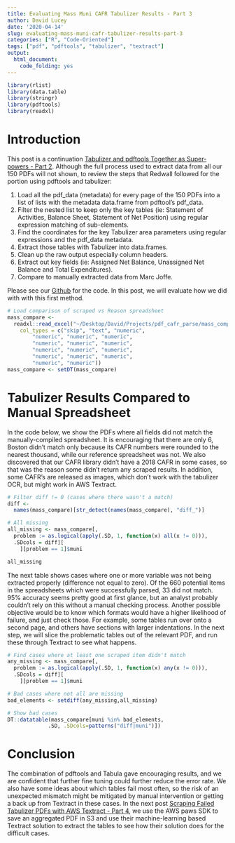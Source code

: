 ```yaml
---
title: Evaluating Mass Muni CAFR Tabulizer Results - Part 3
author: David Lucey
date: '2020-04-14'
slug: evaluating-mass-muni-cafr-tabulizer-results-part-3
categories: ["R", "Code-Oriented"]
tags: ["pdf", "pdftools", "tabulizer", "textract"]
output:
  html_document:
    code_folding: yes
---
```



```r

library(rlist)
library(data.table)
library(stringr)
library(pdftools)
library(readxl)

```


# Introduction

This post is a continuation [Tabulizer and pdftools Together as Super-powers - Part 2](https://redwallanalytics.com/2020/04/06/tabulizer-and-pdftools-togeteher-as-super-powers-part-2/). Although the full process used to extract data from all our 150 PDFs will not shown, to review the steps that Redwall followed for the portion using pdftools and tabulizer:

  1. Load all the pdf_data (metadata) for every page of the 150 PDFs into a list of lists with the metadata data.frame from pdftool's pdf_data.
  2. Filter the nested list to keep only the key tables (ie:  Statement of Activities, Balance Sheet, Statement of Net Position) using regular expression matching of sub-elements.
  3. Find the coordinates for the key Tabulizer area parameters using regular expressions and the pdf_data metadata.
  4. Extract those tables with Tabulizer into data.frames. 
  5. Clean up the raw output especially column headers.
  6. Extract out key fields (ie: Assigned Net Balance, Unassigned Net Balance and Total Expenditures).
  7. Compare to manually extracted data from Marc Joffe.
  
Please see our [Github](https://github.com/luceydav/pdf_cafr_parse/blob/master) for the code. In this post, we will evaluate how we did with with this first method.


```r

# Load comparison of scraped vs Reason spreadsheet
mass_compare <- 
  readxl::read_excel("~/Desktop/David/Projects/pdf_cafr_parse/mass_compare.xls", 
    col_types = c("skip", "text", "numeric", 
        "numeric", "numeric", "numeric", 
        "numeric", "numeric", "numeric", 
        "numeric", "numeric", "numeric", 
        "numeric", "numeric", "numeric", 
        "numeric", "numeric"))
mass_compare <- setDT(mass_compare)


```



# Tabulizer Results Compared to Manual Spreadsheet

In the code below, we show the PDFs where all fields did not match the manually-compiled spreadsheet. It is encouraging that there are only 6, Boston didn't match only because its CAFR numbers were rounded to the nearest thousand, while our reference spreadsheet was not. We also discovered that our CAFR library didn't have a 2018 CAFR in some cases, so that was the reason some didn't return any scraped results. In addition, some CAFR's are released as images, which don't work with the tabulizer OCR, but might work in AWS Textract.


```r

# Filter diff != 0 (cases where there wasn't a match)
diff <- 
  names(mass_compare)[str_detect(names(mass_compare), "diff_")]

# All missing
all_missing <- mass_compare[, 
  problem := as.logical(apply(.SD, 1, function(x) all(x != 0))), 
  .SDcols = diff][
    ][problem == 1]$muni

all_missing

```


The next table shows cases where one or more variable was not being extracted properly (difference not equal to zero). Of the 660 potential items in the spreadsheets which were successfully parsed, 33 did not match. 95% accuracy seems pretty good at first glance, but an analyst probably couldn't rely on this without a manual checking process. Another possible objective would be to know which formats would have a higher likelihood of failure, and just check those. For example, some tables run over onto a second page, and others have sections with larger indentations. In the next step, we will slice the problematic tables out of the relevant PDF, and run these through Textract to see what happens.


```r

# Find cases where at least one scraped item didn't match
any_missing <- mass_compare[, 
  problem := as.logical(apply(.SD, 1, function(x) any(x != 0))), 
  .SDcols = diff][
    ][problem == 1]$muni

# Bad cases where not all are missing
bad_elements <- setdiff(any_missing,all_missing)

# Show bad cases
DT::datatable(mass_compare[muni %in% bad_elements, 
             .SD, .SDcols=patterns("diff|muni")])

```


# Conclusion

The combination of pdftools and Tabula gave encouraging results, and we are confident that further fine tuning could further reduce the error rate. We also have some ideas about which tables fail most often, so the risk of an unexpected mismatch might be mitigated by manual intervention or getting a back up from Textract in these cases. In the next post [Scraping Failed Tabulizer PDFs with AWS Textract - Part 4](https://redwallanalytics.com/2020/04/14/scraping-failed-tabulizer-pdfs-with-aws-textract-part-4/), we use the AWS paws SDK to save an aggregated PDF in S3 and use their machine-learning based Textract solution to extract the tables to see how their solution does for the difficult cases.
